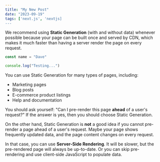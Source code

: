 ```yaml
---
title: "My New Post"
date: "2023-09-19"
tags: ['next.js', 'nextjs]
---
```


We recommend using **Static Generation** (with and without data) whenever possible because your page can be built once and served by CDN, which makes it much faster than having a server render the page on every request.

```jsx
const name = "Dave"

console.log("Testing...")
```

You can use Static Generation for many types of pages, including:

- Marketing pages
- Blog posts
- E-commerce product listings
- Help and documentation

You should ask yourself: "Can I pre-render this page **ahead** of a user's request?" If the answer is yes, then you should choose Static Generation.

On the other hand, Static Generation is **not** a good idea if you cannot pre-render a page ahead of a user's request. Maybe your page shows frequently updated data, and the page content changes on every request.

In that case, you can use **Server-Side Rendering**. It will be slower, but the pre-rendered page will always be up-to-date. Or you can skip pre-rendering and use client-side JavaScript to populate data.
